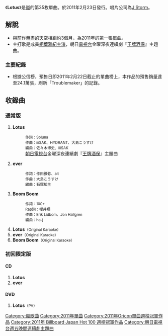{{trivia|time=2011-01-16T01:12:12+00:00}}
{{unreferenced|time=2011-01-16T01:12:12+00:00}}
{{Infobox Single
| Name = Lotus
| Cover = 
| Cover Size = 
| Caption = 
| Artist = [[嵐|嵐]]
| from Album = [[Beautiful_World_(嵐)|Beautiful World]]
| A-side = Lotus
| B-side = ever<br/>Boom Boom
| Released = 2011年2月23日
| Format = [[唱片|唱片]]
| Recorded = 2011年
| Genre = [[J-Pop|J-Pop]]
| Length = 
| Label = [[J_Storm|J Storm]]
| Writer =
| Producer =  
| Certification  = 
| Chart position = *週最高排名第1名（[[Oricon|Oricon]]）
*2011年2月度月排名第2名（[[Oricon公信榜|Oricon]]）
*2011年3月度月排名第7名（[[Oricon公信榜|Oricon]]）
*2011年度年排名第6名（[[Oricon公信榜|Oricon]]）
| Last single = [[無盡的天空|無盡的天空]]<br />2010年
| This single = '''Lotus'''<br />2011年
| Next single = [[迷宮戀曲|迷宮戀曲]]<br />2011年
}}
《'''Lotus'''》是[[嵐|嵐]]的第35枚單曲。於2011年2月23日發行。唱片公司為[[J_Storm|J Storm]]。
== 解說 ==
*與前作[[無盡的天空|無盡的天空]]相距約3個月，為2011年的第一張單曲。
*主打歌是成員[[相葉雅紀|相葉雅紀]][[主演|主演]]，朝日[[電視台|電視台]]金曜深夜連續劇『[[王牌酒保|王牌酒保]]』主題曲。

=== 主要紀錄 ===
*根據公信榜，預售日即2011年2月22日截止的單曲榜上，本作品的預售銷量達至24.1萬張，刷新「Troublemaker」的記錄。

== 收錄曲 ==
=== 通常版 ===
#'''Lotus'''<span style="font-size:smaller"></span>
#:<span style="font-size:smaller">作詞：Soluna</span>
#:<span style="font-size:smaller">作曲：iiiSAK、HYDRANT、大島こうすけ</span>
#:<span style="font-size:smaller">編曲：佐々木博史、iiiSAK</span>
#:[[朝日電視台|朝日電視台]]金曜深夜連續劇『[[王牌酒保|王牌酒保]]』主題曲
#'''ever'''<span style="font-size:smaller"></span>
#:<span style="font-size:smaller">作詞：作田雅弥、alt</span>
#:<span style="font-size:smaller">作曲：大島こうすけ</span>
#:<span style="font-size:smaller">編曲：石塚知生</span>
#'''Boom Boom'''<span style="font-size:smaller"></span>
#:<span style="font-size:smaller">作詞：100+</span>
#:<span style="font-size:smaller">Rap詞：櫻井翔</span>
#:<span style="font-size:smaller">作曲：Erik Lidbom、Jon Hallgren</span>
#:<span style="font-size:smaller">編曲：ha-j</span>
#'''Lotus'''<span style="font-size:smaller">（Original Karaoke）</span>
#'''ever'''<span style="font-size:smaller">（Original Karaoke）</span>
#'''Boom Boom'''<span style="font-size:smaller">（Original Karaoke）</span>

=== 初回限定版 ===
==== CD ====
#'''Lotus'''
#'''ever'''
==== DVD ====
#'''Lotus'''<span style="font-size:smaller">（PV）</span>
{{朝日電視台週五晚間連續劇主題曲2010年代|朝日電視台週五晚間連續劇主題曲2010年代 = }}
{{嵐}}
{{Oricon單曲週榜冠軍 (2011年)|2011年3月7日}}
{{Billboard JAPAN Hot 100 週榜冠軍 (2011年)|2011年3月7日}}

{{DEFAULTSORT:Lotus}}
[[Category:嵐歌曲|Category:嵐歌曲]]
[[Category:2011年單曲|Category:2011年單曲]]
[[Category:2011年Oricon單曲週榜冠軍作品|Category:2011年Oricon單曲週榜冠軍作品]]
[[Category:2011年_Billboard_Japan_Hot_100_週榜冠軍作品|Category:2011年 Billboard Japan Hot 100 週榜冠軍作品]]
[[Category:朝日電視台週五晚間連續劇主題曲|Category:朝日電視台週五晚間連續劇主題曲]]